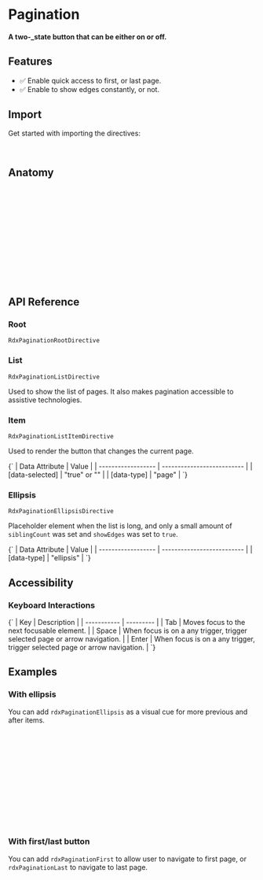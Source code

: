 
<Meta title="Primitives/Pagination" />

# Pagination

#### A two-\_state button that can be either on or off.

<Canvas sourceState="hidden" of={Stories.WithEllipsis} />

## Features

- ✅ Enable quick access to first, or last page.
- ✅ Enable to show edges constantly, or not.

## Import

Get started with importing the directives:

```typescript
import { RdxPaginationModule } from '@radix-ng/primitives/pagination';
```

## Anatomy

```html
<div rdxPaginationRoot>
    <div rdxPaginationList #list="rdxPaginationList">
        <button rdxPaginationFirst></button>
        <button rdxPaginationPrev></button>

        @for (item of list.transformedRange(); track item) {
            <button rdxPaginationListItem [value]="item.value">{{ item.value }}</button>
        }

        <button rdxPaginationNext></button>
        <button rdxPaginationLast></button>
    </div>
</div>
```

## API Reference

### Root

`RdxPaginationRootDirective`

<ArgTypes of={RdxPaginationRootDirective} />

### List

`RdxPaginationListDirective`

Used to show the list of pages. It also makes pagination accessible to assistive technologies.

### Item

`RdxPaginationListItemDirective`

Used to render the button that changes the current page.

<Markdown>
    {`
  | Data Attribute     | Value |
  | ------------------ | -------------------------- |
  | [data-selected]    | "true" or ""   |
  | [data-type]        | "page"        |
  `}
</Markdown>

### Ellipsis

`RdxPaginationEllipsisDirective`

Placeholder element when the list is long, and only a small amount of `siblingCount` was set and `showEdges` was set to `true`.

<Markdown>
    {`
  | Data Attribute     | Value |
  | ------------------ | -------------------------- |
  | [data-type]        | "ellipsis"        |
  `}
</Markdown>

## Accessibility

### Keyboard Interactions

<Markdown>
  {`
  | Key | Description |
  | ----------- | --------- |
  | Tab         | Moves focus to the next focusable element.  |
  | Space       | When focus is on a any trigger, trigger selected page or arrow navigation.    |
  | Enter       | When focus is on a any trigger, trigger selected page or arrow navigation.  |
  `}
</Markdown>

## Examples

### With ellipsis

You can add `rdxPaginationEllipsis` as a visual cue for more previous and after items.

```html
<div rdxPaginationRoot>
    <div rdxPaginationList #list="rdxPaginationList">

        @for (item of list.transformedRange(); track item) {
            @if (item.type == 'page') {
                <button rdxPaginationListItem [value]="item.value">{{ item.value }}</button>
            } @else {
                <div rdxPaginationEllipsis>&#8230;</div>
            }
        }

    </div>
</div>
```

### With first/last button

You can add `rdxPaginationFirst` to allow user to navigate to first page, or `rdxPaginationLast` to navigate to last page.

```html
<div rdxPaginationRoot>
    <div rdxPaginationList #list="rdxPaginationList">
        <button rdxPaginationFirst></button>
        ...
        <button rdxPaginationLast></button>
    </div>
</div>
```
